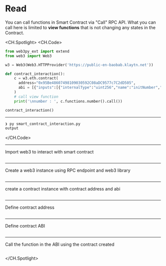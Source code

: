 # Read
You can call functions in Smart Contract via "Call" RPC API. What you can call here is limited to **view functions** that is not changing any states in the Contract.

<CH.Spotlight>
<CH.Code>

```py smart_contract_interaction.py
from web3py_ext import extend
from web3 import Web3

w3 = Web3(Web3.HTTPProvider('https://public-en-baobab.klaytn.net'))

def contract_interaction():
    c = w3.eth.contract(
      address="0x95Be48607498109030592C08aDC9577c7C2dD505",
      abi = [{"inputs":[{"internalType":"uint256","name":"initNumber","type":"uint256"}],"stateMutability":"nonpayable","type":"constructor"},{"anonymous":False,"inputs":[{"indexed":False,"internalType":"uint256","name":"number","type":"uint256"}],"name":"SetNumber","type":"event"},{"inputs":[],"name":"increment","outputs":[],"stateMutability":"nonpayable","type":"function"},{"inputs":[],"name":"number","outputs":[{"internalType":"uint256","name":"","type":"uint256"}],"stateMutability":"view","type":"function"},{"inputs":[{"internalType":"uint256","name":"newNumber","type":"uint256"}],"name":"setNumber","outputs":[],"stateMutability":"nonpayable","type":"function"}]
    )
    # call view function
    print('\nnumber : ', c.functions.number().call())

contract_interaction()

```
---
```zsh output
❯ py smart_contract_interaction.py
output
```
</CH.Code>

---
Import web3 to interact with smart contract
```py smart_contract_interaction.py focus=1:2

```
---
Create a web3 instance using RPC endpoint and web3 library
```py smart_contract_interaction.py focus=4

```
---
create a contract instance with contract address and abi
```py smart_contract_interaction.py focus=7:10

```
---
Define contract address
```py smart_contract_interaction.py focus=8

```
---
Define contract ABI
```py smart_contract_interaction.py focus=9

```
---
Call the function in the ABI using the contract created
```py smart_contract_interaction.py focus=11:12

```

</CH.Spotlight>

